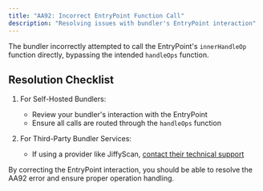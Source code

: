 ```yaml
---
title: "AA92: Incorrect EntryPoint Function Call"
description: "Resolving issues with bundler's EntryPoint interaction"
---
```


The bundler incorrectly attempted to call the EntryPoint's `innerHandleOp` function directly, bypassing the intended `handleOps` function.

## Resolution Checklist

1. For Self-Hosted Bundlers:
   - Review your bundler's interaction with the EntryPoint
   - Ensure all calls are routed through the `handleOps` function

2. For Third-Party Bundler Services:
   - If using a provider like JiffyScan, [contact their technical support](https://t.me/JiffyScan)

By correcting the EntryPoint interaction, you should be able to resolve the AA92 error and ensure proper operation handling.